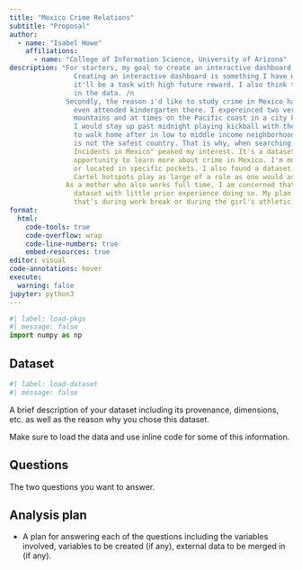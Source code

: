 ```yaml
---
title: "Mexico Crime Relations"
subtitle: "Proposal"
author: 
  - name: "Isabel Howe"
    affiliations:
      - name: "College of Information Science, University of Arizona"
description: "For starters, my goal to create an interactive dashboard is due to the utiliy I see in creating such a dashboard in my current career. 
                Creating an interactive dashboard is something I have never pushed myself to do, and so, while I may regret the extra work, I find
                it'll be a task with high future reward. I also think that an interactive dashboard is a favorable way to get the viewers interested 
                in the data. /n
              Secondly, the reason i'd like to study crime in Mexico has to do with my background. I grew up spending all of my summers in Mexico, I
                even attended kindergarten there. I expereinced two very different worlds in Mexico, as, at times, I would stay at a small ranch town in the 
                mountains and at times on the Pacific coast in a city known to hold a large tourist attraction. I did not live a sheltered life there, 
                I would stay up past midnight playing kickball with the neighborhood kids and, later on in life, would attend dances with my cousins. Only 
                to walk home after in low to middle income neighborhoods. I felt very safe growing up there; however, it is common knowledge that Mexico 
                is not the safest country. That is why, when searching through databases through Kaggle's platform, "An Extensive Compilation of Criminal 
                Incidents in Mexico" peaked my interest. It's a dataset sourced from the Official Mexican Government Website. The dataset provides me an
                opportunity to learn more about crime in Mexico. I'm mostly interested in answering whether the crime is wide-spread throughout the country 
                or located in specific pockets. I also found a dataset regarding Cartel Networks. It would be interesting to merge the dataset to see if 
                Cartel hotspots play as large of a role as one would assume. 
              As a mother who also works full time, I am concerned that I am trying to bite off more than I can handle by creating an interactive   
                dataset with little prior experience doing so. My plan of attack is to dedicate minimum an hour daily to the project. Whether   
                that's during work break or during the girl's athletic practices, prioritizing this project will be a great personal reward."
format:
  html:
    code-tools: true
    code-overflow: wrap
    code-line-numbers: true
    embed-resources: true
editor: visual
code-annotations: hover
execute:
  warning: false
jupyter: python3
---
```


```python
#| label: load-pkgs
#| message: false
import numpy as np
```

## Dataset

```python
#| label: load-dataset
#| message: false
```

A brief description of your dataset including its provenance, dimensions, etc. as well as the reason why you chose this dataset.

Make sure to load the data and use inline code for some of this information.

## Questions

The two questions you want to answer.

## Analysis plan

-   A plan for answering each of the questions including the variables involved, variables to be created (if any), external data to be merged in (if any).
